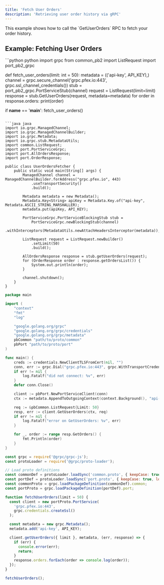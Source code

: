 ```yaml
---
title: 'Fetch User Orders'
description: 'Retrieving user order history via gRPC'
---
```


<Note>
  This example shows how to call the `GetUserOrders` RPC to fetch your order history.
</Note>

## Example: Fetching User Orders

<CodeGroup>
```python python
import grpc
from common_pb2 import ListRequest
import port_pb2_grpc


def fetch_user_orders(limit: int = 50):
    metadata = (('api-key', API_KEY),)
    channel = grpc.secure_channel('grpc.pfex.io:443', grpc.ssl_channel_credentials())
    stub = port_pb2_grpc.PortServiceStub(channel)
    request = ListRequest(limit=limit)
    response = stub.GetUserOrders(request, metadata=metadata)
    for order in response.orders:
        print(order)

if __name__ == '__main__':
    fetch_user_orders()
```

```java java
import io.grpc.ManagedChannel;
import io.grpc.ManagedChannelBuilder;
import io.grpc.Metadata;
import io.grpc.stub.MetadataUtils;
import common.ListRequest;
import port.PortServiceGrpc;
import port.AllOrdersResponse;
import port.OrderResponse;

public class UserOrdersFetcher {
    public static void main(String[] args) {
        ManagedChannel channel = ManagedChannelBuilder.forAddress("grpc.pfex.io", 443)
            .useTransportSecurity()
            .build();

        Metadata metadata = new Metadata();
        Metadata.Key<String> apiKey = Metadata.Key.of("api-key", Metadata.ASCII_STRING_MARSHALLER);
        metadata.put(apiKey, API_KEY);

        PortServiceGrpc.PortServiceBlockingStub stub =
            PortServiceGrpc.newBlockingStub(channel)
                .withInterceptors(MetadataUtils.newAttachHeadersInterceptor(metadata));

        ListRequest request = ListRequest.newBuilder()
            .setLimit(50)
            .build();

        AllOrdersResponse response = stub.getUserOrders(request);
        for (OrderResponse order : response.getOrdersList()) {
            System.out.println(order);
        }

        channel.shutdown();
    }
}
```

```go go
package main

import (
    "context"
    "fmt"
    "log"

    "google.golang.org/grpc"
    "google.golang.org/grpc/credentials"
    "google.golang.org/grpc/metadata"
    pbCommon "path/to/proto/common"
    pbPort "path/to/proto/port"
)

func main() {
    creds := credentials.NewClientTLSFromCert(nil, "")
    conn, err := grpc.Dial("grpc.pfex.io:443", grpc.WithTransportCredentials(creds))
    if err != nil {
        log.Fatalf("did not connect: %v", err)
    }
    defer conn.Close()

    client := pbPort.NewPortServiceClient(conn)
    ctx := metadata.AppendToOutgoingContext(context.Background(), "api-key", API_KEY)

    req := &pbCommon.ListRequest{Limit: 50}
    resp, err := client.GetUserOrders(ctx, req)
    if err != nil {
        log.Fatalf("error on GetUserOrders: %v", err)
    }

    for _, order := range resp.GetOrders() {
        fmt.Println(order)
    }
}
```

```javascript node
const grpc = require('@grpc/grpc-js');
const protoLoader = require('@grpc/proto-loader');

// Load proto definitions
const commonDef = protoLoader.loadSync('common.proto', { keepCase: true, longs: String, enums: String, defaults: true, oneofs: true });
const portDef = protoLoader.loadSync('port.proto', { keepCase: true, longs: String, enums: String, defaults: true, oneofs: true });
const commonProto = grpc.loadPackageDefinition(commonDef).common;
const portProto = grpc.loadPackageDefinition(portDef).port;

function fetchUserOrders(limit = 50) {
  const client = new portProto.PortService(
    'grpc.pfex.io:443',
    grpc.credentials.createSsl()
  );

  const metadata = new grpc.Metadata();
  metadata.add('api-key', API_KEY);

  client.getUserOrders({ limit }, metadata, (err, response) => {
    if (err) {
      console.error(err);
      return;
    }
    response.orders.forEach(order => console.log(order));
  });
}

fetchUserOrders();
```
</CodeGroup>

